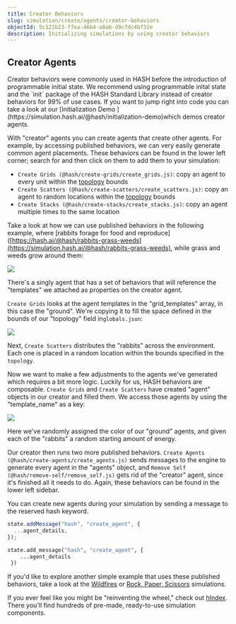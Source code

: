 ```yaml
---
title: Creator Behaviors
slug: simulation/create/agents/creator-behaviors
objectId: 5c121b23-ffea-46b4-a8ab-d9cfdc4bf32e
description: Initializing simulations by using creator behaviors
---
```


## Creator Agents

<Hint style="warning">
  Creator behaviors were commonly used in HASH before the introduction of
  programmable initial state. We recommend using programmable inital state and
  the `init` package of the HASH Standard Library instead of creator behaviors
  for 99% of use cases.
</Hint>

<Hint style="info">
  If you want to jump right into code you can take a look at our [Initialization
  Demo ](https://simulation.hash.ai/@hash/initialization-demo)which demos creator agents.
</Hint>

With "creator" agents you can create agents that create other agents. For example, by accessing published behaviors, we can very easily generate common agent placements. These behaviors can be found in the lower left corner; search for and then click on them to add them to your simulation:

- `Create Grids (@hash/create-grids/create_grids.js)`: copy an agent to every unit within the [topology](/docs/simulations/create/configuration/topology) bounds
- `Create Scatters (@hash/create-scatters/create_scatters.js)`: copy an agent to random locations within the [topology](/docs/simulations/create/configuration/topology) bounds
- `Create Stacks (@hash/create-stacks/create_stacks.js)`: copy an agent multiple times to the same location

Take a look at how we can use published behaviors in the following example, where \[rabbits forage for food and reproduce\]\([https://hash.ai/@hash/rabbits-grass-weeds](https://simulation.hash.ai/@hash/rabbits-grass-weeds), while grass and weeds grow around them:

![](https://cdn-us1.hash.ai/site/docs/image%20%2829%29.png)

There's a singly agent that has a set of behaviors that will reference the "templates" we attached as properties on the creator agent.

`Create Grids` looks at the agent templates in the "grid_templates" array, in this case the "ground". We're copying it to fill the space defined in the bounds of our "topology" field in`globals.json`:

![](https://cdn-us1.hash.ai/site/docs/screen-shot-2020-05-30-at-5.45.24-pm.png)

Next, `Create Scatters` distributes the "rabbits" across the environment. Each one is placed in a random location within the bounds specified in the `topology`.

Now we want to make a few adjustments to the agents we've generated which requires a bit more logic. Luckily for us, HASH behaviors are composable. `Create Grids` and `Create Scatters` have created "agent" objects in our creator and filled them. We access those agents by using the "template_name" as a key:

![](https://cdn-us1.hash.ai/site/docs/image%20%2831%29%20%282%29%20%282%29%20%282%29%20%282%29%20%282%29%20%282%29%20%282%29%20%283%29%20%283%29%20%281%29.png)

Here we've randomly assigned the color of our "ground" agents, and given each of the "rabbits" a random starting amount of energy.

Our creator then runs two more published behaviors. `Create Agents (@hash/create-agents/create_agents.js)` sends messages to the engine to generate every agent in the "agents" object, and `Remove Self (@hash/remove-self/remove_self.js)` gets rid of the "creator" agent, since it's finished all it needs to do. Again, these behaviors can be found in the lower left sidebar.

<Hint style="info">
  You can create new agents during your simulation by sending a message to the
  reserved hash keyword.
</Hint>

<Tabs>
<Tab title="JavaScript" >

```javascript
state.addMessage("hash", "create_agent", {
  ...agent_details,
});
```

</Tab>

<Tab title="Python" >

```python
state.add_message("hash", "create_agent", {
    ...agent_details
 })
```

</Tab>
</Tabs>

If you'd like to explore another simple example that uses these published behaviors, take a look at the [Wildfires](https://simulation.hash.ai/@hash/wildfires-regrowth) or [Rock, Paper, Scissors](https://simulation.hash.ai/@hash/rock-paper-scissors/stable) simulations.

<Hint style="info">

If you ever feel like you might be "reinventing the wheel," check out [hIndex](/search?contentType=Behavior&sort=relevance&query=create&page=1). There you'll find hundreds of pre-made, ready-to-use simulation components.

</Hint>
